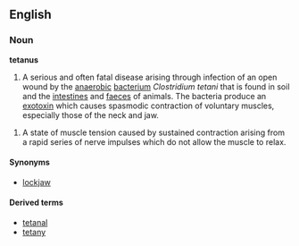 {{wikipedia}}
==English==
===Noun===
'''tetanus''' 

# {{pathology}} A serious and often fatal disease arising through infection of an open wound by the [[anaerobic]] [[bacterium]] ''Clostridium tetani'' that is found in soil and the [[intestine]]s and [[faeces]] of animals. The bacteria produce an [[exotoxin]] which causes spasmodic contraction of voluntary muscles, especially those of the neck and jaw. 

# {{physiology}} A state of muscle tension caused by sustained contraction arising from a rapid series of nerve impulses which do not allow the muscle to relax.
 
====Synonyms====
*[[lockjaw]]

====Derived terms====
*[[tetanal]]
*[[tetany]]